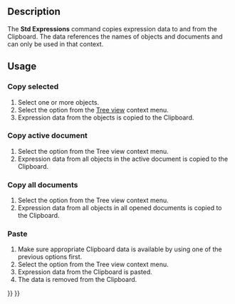 <languages/>
<translate>

<!--T:1-->
{{Docnav
|[[Std_VarSet|VarSet]]
|[[Part_SelectFilter|Part SelectFilter]]
|[[Std_Base|Std Base]]
|IconL=Std_VarSet.svg
|IconR=Part_SelectFilter.svg
|IconC=Freecad.svg
}}

<!--T:2-->
{{GuiCommand
|Name=Std Expressions
|Workbenches=All
}}

== Description == <!--T:3-->

<!--T:4-->
The '''Std Expressions''' command copies expression data to and from the Clipboard. The data references the names of objects and documents and can only be used in that context.

</translate>
{{Code|lang=text|code=
##@@ Height Unnamed#Cylinder.ExpressionEngine (Cylinder)
##@@
Box.Width

##@@ Radius Unnamed#Cylinder.ExpressionEngine (Cylinder)
##@@
Box.Length
}}
<translate>
<!--T:5-->
{{Caption|Example Clipboard data}}

== Usage == <!--T:6-->

=== Copy selected === <!--T:7-->

<!--T:8-->
# Select one or more objects.
# Select the {{MenuCommand|Expression actions → Copy selected}} option from the [[Tree_view|Tree view]] context menu.
# Expression data from the objects is copied to the Clipboard.

=== Copy active document === <!--T:9-->

<!--T:10-->
# Select the {{MenuCommand|Expression actions → Copy active document}} option from the Tree view context menu.
# Expression data from all objects in the active document is copied to the Clipboard.

=== Copy all documents === <!--T:11-->

<!--T:12-->
# Select the {{MenuCommand|Expression actions → Copy all documents}} option from the Tree view context menu.
# Expression data from all objects in all opened documents is copied to the Clipboard.

=== Paste === <!--T:13-->

<!--T:14-->
# Make sure appropriate Clipboard data is available by using one of the previous options first.
# Select the {{MenuCommand|Expression actions → Paste}} option from the Tree view context menu.
# Expression data from the Clipboard is pasted.
# The data is removed from the Clipboard.


<!--T:15-->
{{Docnav
|[[Std_VarSet|VarSet]]
|[[Part_SelectFilter|Part SelectFilter]]
|[[Std_Base|Std Base]]
|IconL=Std_VarSet.svg
|IconR=Part_SelectFilter.svg
|IconC=Freecad.svg
}}

</translate>
{{Std_Base_navi{{#translation:}}}}
{{Userdocnavi{{#translation:}}}}